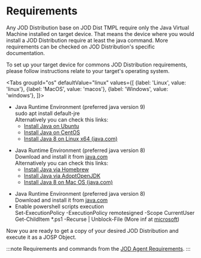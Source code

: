 # Requirements


Any JOD Distribution base on JOD Dist TMPL require only the Java Virtual Machine installed on target device. That means the device where you would install a JOD Distribution require at least the java command. More requirements can be checked on JOD Distribution's specific documentation.

To set up your target device for commons JOD Distribution requirements, please follow instructions relate to your target's operating system.

<Tabs groupId="os"
defaultValue="linux"
values={[
{label: 'Linux', value: 'linux'}, {label: 'MacOS', value: 'macos'}, {label: 'Windows', value: 'windows'},
]}>
<TabItem value="linux">
<ul>
<li>
Java Runtime Environment (preferred java version 9)<br/>
<CodeBlock>sudo apt install default-jre</CodeBlock><br/>
Alternatively you can check this links:
<ul>
<li><a href="https://ubuntu.com/tutorials/install-jre#1-overview">Install Java on Ubuntu</a></li>
<li><a href="https://phoenixnap.com/kb/install-java-on-centos">Install Java on CentOS</a></li>
<li><a href="https://www.java.com/it/download/help/linux_x64_install.html">Install Java 8 on Linux x64 (java.com)</a></li>
</ul>
</li>
</ul>
</TabItem>
<TabItem value="macos">
<ul>
<li>
Java Runtime Environment (preferred java version 8)<br/>
Download and install it from <a href="https://www.java.com/download/ie_manual.jsp">java.com</a><br/>
Alternatively you can check this links:
<ul>
<li><a href="https://mkyong.com/java/how-to-install-java-on-mac-osx/">Install Java via Homebrew</a></li>
<li><a href="https://adoptopenjdk.net/archive.html?variant=openjdk8&jvmVariant=hotspot">Install Java via AdoptOpenJDK</a></li>
<li><a href="https://java.com/en/download/apple.jsp">Install Java 8 on Mac OS (java.com)</a></li>
</ul>
</li>
</ul>
</TabItem>
<TabItem value="windows">
<ul>
<li>
Java Runtime Environment (preferred java version 8)<br/>
Download and install it from <a href="https://www.java.com/download/ie_manual.jsp">java.com</a><br/>
</li>
<li>
Enable powershell scripts execution<br/>
<CodeBlock>
Set-ExecutionPolicy -ExecutionPolicy remotesigned -Scope CurrentUser
Get-ChildItem *.ps1 -Recurse | Unblock-File
</CodeBlock>
(More inf at <a href="https:/go.microsoft.com/fwlink/?LinkID=135170">microsoft</a>)
</li>
</ul>
</TabItem>
</Tabs>

Now you are ready to get a copy of your desired JOD Distribution and execute it as a JOSP Object.

:::note
Requirements and commands from the [JOD Agent Requirements](/docs/references/josp/jod/requirements).
:::